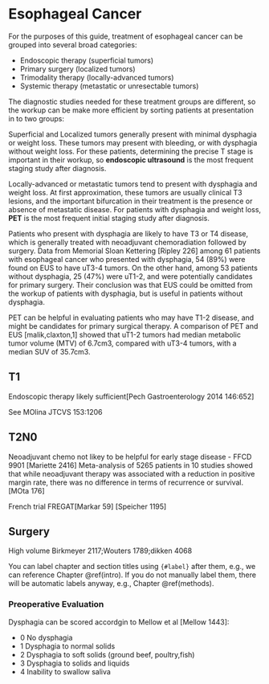 # Esophageal Cancer {#EsoIntro}

For the purposes of this guide, treatment of esophageal cancer can be grouped into several broad categories:

- Endoscopic therapy (superficial tumors)
- Primary surgery (localized tumors)
- Trimodality therapy (locally-advanced tumors)
- Systemic therapy (metastatic or unresectable tumors)

The diagnostic studies needed for these treatment groups are different, so the workup can be make more efficient by sorting patients at presentation in to two groups:

Superficial and Localized tumors generally present with minimal dysphagia or weight loss.  These tumors may present with bleeding, or with dysphagia without weight loss.  For these patients, determining the precise T stage is important in their workup, so **endoscopic ultrasound** is the most frequent staging study after diagnosis.

Locally-advanced or metastatic tumors tend to present with dysphagia and weight loss. At first approximation, these tumors are usually clinical T3 lesions, and the important bifurcation in their treatment is the presence or absence of metastatic disease.  For patients with dysphagia and weight loss, **PET** is the most frequent initial staging study after diagnosis.


Patients who present with dysphagia are likely to have T3 or T4 disease, which is generally treated with neoadjuvant chemoradiation followed by surgery.  Data from Memorial Sloan Kettering [Ripley 226] among 61 patients with esophageal cancer who presented with dysphagia, 54 (89%) were found on EUS to have uT3-4 tumors. On the other hand, among 53 patients without dysphagia, 25 (47%) were uT1-2, and were potentially candidates for primary surgery.  Their conclusion was that EUS could be omitted from the workup of patients with dysphagia, but is useful in patients without dysphagia.

PET can be helpful in evaluating patients who may have T1-2 disease, and might be candidates for primary surgical therapy. A comparison of PET and EUS [malik,claxton,1] showed that uT1-2 tumors had median metabolic tumor volume (MTV) of 6.7cm3, compared with uT3-4 tumors, with a median SUV of 35.7cm3.

## T1

Endoscopic therapy likely sufficient[Pech Gastroenterology  2014 146:652]

See MOlina JTCVS 153:1206



## T2N0

Neoadjuvant chemo not likey to be helpful for early stage disease - FFCD 9901 [Mariette 2416]
Meta-analysis of 5265 patients in 10 studies showed that while neoadjuvant therapy was associated with a reduction in positive margin rate, there was no difference in terms of recurrence or survival.[MOta 176]


French trial FREGAT[Markar 59]
[Speicher 1195]

## Surgery

High volume  Birkmeyer 2117;Wouters 1789;dikken 4068

You can label chapter and section titles using `{#label}` after them, e.g., we can reference Chapter \@ref(intro). If you do not manually label them, there will be automatic labels anyway, e.g., Chapter \@ref(methods).

### Preoperative Evaluation

Dysphagia can be scored accordgin to Mellow et al [Mellow 1443]:

 - 0 No dysphagia
 - 1 Dysphagia to normal solids
 - 2 Dysphagia to soft solids (ground beef, poultry,fish)
 - 3 Dysphagia to solids and liquids
 - 4 Inability to swallow saliva

